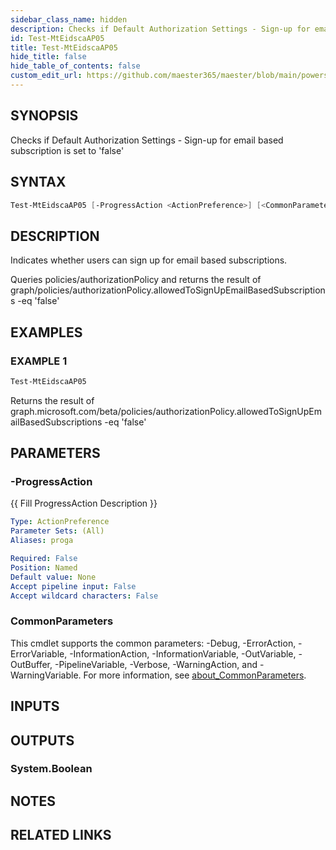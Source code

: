 ```yaml
---
sidebar_class_name: hidden
description: Checks if Default Authorization Settings - Sign-up for email based subscription is set to 'false'
id: Test-MtEidscaAP05
title: Test-MtEidscaAP05
hide_title: false
hide_table_of_contents: false
custom_edit_url: https://github.com/maester365/maester/blob/main/powershell/public/Test-MtEidscaAP05.ps1
---
```


## SYNOPSIS

Checks if Default Authorization Settings - Sign-up for email based subscription is set to 'false'

## SYNTAX

```powershell
Test-MtEidscaAP05 [-ProgressAction <ActionPreference>] [<CommonParameters>]
```

## DESCRIPTION

Indicates whether users can sign up for email based subscriptions.

Queries policies/authorizationPolicy
and returns the result of
 graph/policies/authorizationPolicy.allowedToSignUpEmailBasedSubscriptions -eq 'false'

## EXAMPLES

### EXAMPLE 1

```powershell
Test-MtEidscaAP05
```

Returns the result of graph.microsoft.com/beta/policies/authorizationPolicy.allowedToSignUpEmailBasedSubscriptions -eq 'false'

## PARAMETERS

### -ProgressAction

\{\{ Fill ProgressAction Description \}\}

```yaml
Type: ActionPreference
Parameter Sets: (All)
Aliases: proga

Required: False
Position: Named
Default value: None
Accept pipeline input: False
Accept wildcard characters: False
```

### CommonParameters

This cmdlet supports the common parameters: -Debug, -ErrorAction, -ErrorVariable, -InformationAction, -InformationVariable, -OutVariable, -OutBuffer, -PipelineVariable, -Verbose, -WarningAction, and -WarningVariable. For more information, see [about_CommonParameters](http://go.microsoft.com/fwlink/?LinkID=113216).

## INPUTS

## OUTPUTS

### System.Boolean

## NOTES

## RELATED LINKS
